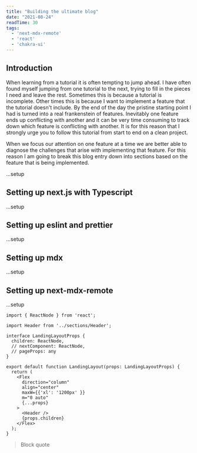 ```yaml
---
title: "Building the ultimate blog"
date: "2021-08-24"
readTime: 30
tags:
  - 'next-mdx-remote'
  - 'react'
  - 'chakra-ui'
---
```

## Introduction

When learning from a tutorial it is often tempting to jump ahead. I have often
found myself jumping from one tutorial to the next, trying to fill in the pieces
I need and leave the rest.  Sometimes this is because a tutorial is incomplete.
Other times this is because I want to implement a feature that the tutorial
doesn't include. By the end of the day the pristine starting point I had is
turned into a real frankenstein of features. Inevitably one feature ends up
conflicting with another and it can be very time consuming to track down which
feature is conflicting with another. It is for this reason that I strongly urge
you to follow this tutorial from start to end on a clean project.

When we focus our attention on one feature at a time we are better able to
diagnose the challenges that arise with implementing that feature.  For this
reason I am going to break this blog entry down into sections based on the
feature that is being implemented.

...setup

## Setting up next.js with Typescript
...setup

## Setting up eslint and prettier
...setup

## Setting up mdx
...setup

## Setting up next-mdx-remote
...setup

``` import { Flex } from '@chakra-ui/layout';
import { ReactNode } from 'react';

import Header from '../sections/Header';

interface LandingLayoutProps {
  children: ReactNode,
  // nextComponent: ReactNode,
  // pageProps: any
}

export default function LandingLayout(props: LandingLayoutProps) {
  return (
    <Flex
      direction="column"
      align="center"
      maxW={{'xl': '1200px' }}
      m="0 auto"
      {...props}
    >
      <Header />
      {props.children}
    </Flex>
  );
}
```

> Block quote